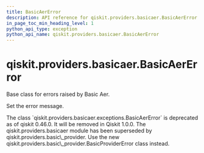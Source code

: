 ```yaml
---
title: BasicAerError
description: API reference for qiskit.providers.basicaer.BasicAerError
in_page_toc_min_heading_level: 1
python_api_type: exception
python_api_name: qiskit.providers.basicaer.BasicAerError
---
```


<span id="qiskit-providers-basicaer-basicaererror" />

# qiskit.providers.basicaer.BasicAerError

<Class id="qiskit.providers.basicaer.BasicAerError" name="BasicAerError" isDedicatedPage={true} github="https://github.com/qiskit/qiskit/tree/stable/0.46/qiskit/providers/basicaer/exceptions.py" signature="qiskit.providers.basicaer.BasicAerError(*message)">
  Base class for errors raised by Basic Aer.

  Set the error message.

  <Admonition title="Deprecated since version 0.46.0" type="danger">
    The class `qiskit.providers.basicaer.exceptions.BasicAerError` is deprecated as of qiskit 0.46.0. It will be removed in Qiskit 1.0.0. The qiskit.providers.basicaer module has been superseded by qiskit.providers.basic\_provider. Use the new qiskit.providers.basic\_provider.BasicProviderError class instead.
  </Admonition>
</Class>

